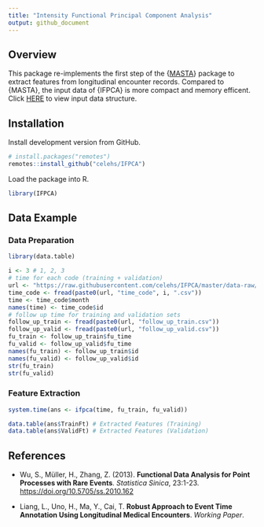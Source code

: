 ```yaml
---
title: "Intensity Functional Principal Component Analysis"
output: github_document
---
```


## Overview

This package re-implements the first step of the {[MASTA](https://celehs.github.io/MASTA/)} package to extract features from longitudinal encounter records. Compared to {MASTA}, the input data of {IFPCA} is more compact and memory efficent. Click [HERE](https://github.com/celehs/IFPCA/tree/master/data-raw) to view input data structure.

## Installation

Install development version from GitHub.

```r
# install.packages("remotes")
remotes::install_github("celehs/IFPCA")
```

Load the package into R.

```r
library(IFPCA)
```

## Data Example

### Data Preparation

```r
library(data.table)
```

```r
i <- 3 # 1, 2, 3 
# time for each code (training + validation)
url <- "https://raw.githubusercontent.com/celehs/IFPCA/master/data-raw/"
time_code <- fread(paste0(url, "time_code", i, ".csv"))
time <- time_code$month
names(time) <- time_code$id
# follow up time for training and validation sets
follow_up_train <- fread(paste0(url, "follow_up_train.csv"))
follow_up_valid <- fread(paste0(url, "follow_up_valid.csv"))
fu_train <- follow_up_train$fu_time
fu_valid <- follow_up_valid$fu_time
names(fu_train) <- follow_up_train$id
names(fu_valid) <- follow_up_valid$id
str(fu_train)
str(fu_valid)
```

### Feature Extraction

```r
system.time(ans <- ifpca(time, fu_train, fu_valid))
```

```r
data.table(ans$TrainFt) # Extracted Features (Training) 
data.table(ans$ValidFt) # Extracted Features (Validation)
```

## References

- Wu, S., Müller, H., Zhang, Z. (2013). __Functional Data Analysis for Point Processes with Rare Events__. _Statistica Sinica_, 23:1-23. <https://doi.org/10.5705/ss.2010.162>

- Liang, L., Uno, H., Ma, Y., Cai, T. __Robust Approach to Event Time Annotation Using Longitudinal Medical Encounters__. _Working Paper_.
